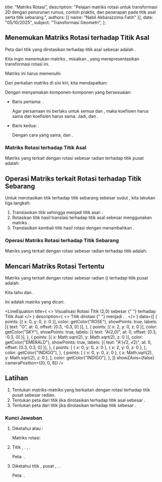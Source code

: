 
  title: "Matriks Rotasi",
  description: "Pelajari matriks rotasi untuk transformasi 2D dengan penurunan rumus, contoh praktis, dan penerapan pada titik asal serta titik sebarang.",
  authors: [{ name: "Nabil Akbarazzima Fatih" }],
  date: "05/10/2025",
  subject: "Transformasi Geometri",
};

## Menemukan Matriks Rotasi terhadap Titik Asal

Peta dari titik <InlineMath math="(x,y)" /> yang dirotasikan terhadap titik asal <InlineMath math="(0,0)" /> sebesar <InlineMath math="\theta" /> adalah <InlineMath math="(x \cos \theta - y \sin \theta, x \sin \theta + y \cos \theta)" />.

Kita ingin menemukan matriks <InlineMath math="2 \times 2" />, misalkan <InlineMath math="\begin{pmatrix} r & s \\ t & u \end{pmatrix}" />, yang merepresentasikan transformasi rotasi ini.

Matriks ini harus memenuhi:

<BlockMath math="\begin{pmatrix} r & s \\ t & u \end{pmatrix} \begin{pmatrix} x \\ y \end{pmatrix} = \begin{pmatrix} x \cos \theta - y \sin \theta \\ x \sin \theta + y \cos \theta \end{pmatrix}" />

Dari perkalian matriks di sisi kiri, kita mendapatkan:

<BlockMath math="\begin{pmatrix} rx + sy \\ tx + uy \end{pmatrix} = \begin{pmatrix} x \cos \theta - y \sin \theta \\ x \sin \theta + y \cos \theta \end{pmatrix}" />

Dengan menyamakan komponen-komponen yang bersesuaian:

- Baris pertama: <InlineMath math="rx + sy = x \cos \theta - y \sin \theta" />.

  Agar persamaan ini berlaku untuk semua <InlineMath math="x" /> dan <InlineMath math="y" />, maka koefisien <InlineMath math="x" /> harus sama dan koefisien <InlineMath math="y" /> harus sama. Jadi, <InlineMath math="r = \cos \theta" /> dan <InlineMath math="s = -\sin \theta" />.

- Baris kedua: <InlineMath math="tx + uy = x \sin \theta + y \cos \theta" />.

  Dengan cara yang sama, <InlineMath math="t = \sin \theta" /> dan <InlineMath math="u = \cos \theta" />.

### Matriks Rotasi terhadap Titik Asal

Matriks yang terkait dengan rotasi sebesar <InlineMath math="\theta" /> radian terhadap titik pusat <InlineMath math="O(0,0)" /> adalah:

<BlockMath math="R_\theta = \begin{pmatrix} \cos \theta & -\sin \theta \\ \sin \theta & \cos \theta \end{pmatrix}" />

## Operasi Matriks terkait Rotasi terhadap Titik Sebarang

Untuk merotasikan titik <InlineMath math="(x,y)" /> terhadap titik sebarang <InlineMath math="P(a,b)" /> sebesar sudut <InlineMath math="\theta" />, kita lakukan tiga langkah:

1. Translasikan titik <InlineMath math="(x,y)" /> sehingga <InlineMath math="P(a,b)" /> menjadi titik asal: <InlineMath math="(x-a, y-b)" />.
2. Rotasikan titik hasil translasi terhadap titik asal sebesar <InlineMath math="\theta" /> menggunakan matriks <InlineMath math="R_\theta" />.
3. Translasikan kembali titik hasil rotasi dengan menambahkan <InlineMath math="(a,b)" />.

### Operasi Matriks Rotasi terhadap Titik Sebarang

Matriks yang terkait dengan rotasi sebesar <InlineMath math="\theta" /> radian terhadap titik <InlineMath math="(a,b)" /> adalah:

<BlockMath math="\begin{pmatrix} x' \\ y' \end{pmatrix} = \begin{pmatrix} \cos \theta & -\sin \theta \\ \sin \theta & \cos \theta \end{pmatrix} \begin{pmatrix} x-a \\ y-b \end{pmatrix} + \begin{pmatrix} a \\ b \end{pmatrix}" />

## Mencari Matriks Rotasi Tertentu

Matriks yang terkait dengan rotasi sebesar <InlineMath math="\theta = \frac{1}{4}\pi" /> radian (<InlineMath math="45^\circ" />) terhadap titik pusat adalah:

Kita tahu <InlineMath math="\cos(\frac{\pi}{4}) = \frac{1}{\sqrt{2}}" /> dan <InlineMath math="\sin(\frac{\pi}{4}) = \frac{1}{\sqrt{2}}" />.

<BlockMath math="R_{\frac{\pi}{4}} = \begin{pmatrix} \cos(\frac{\pi}{4}) & -\sin(\frac{\pi}{4}) \\ \sin(\frac{\pi}{4}) & \cos(\frac{\pi}{4}) \end{pmatrix} = \begin{pmatrix} \frac{1}{\sqrt{2}} & -\frac{1}{\sqrt{2}} \\ \frac{1}{\sqrt{2}} & \frac{1}{\sqrt{2}} \end{pmatrix}" />

Ini adalah matriks yang dicari.

<LineEquation
  title={
    <>
      Visualisasi Rotasi Titik (2,0) sebesar <InlineMath math="45^\circ" />{" "}
      terhadap Titik Asal
    </>
  }
  description={
    <>
      Titik <InlineMath math="A(2,0)" /> dirotasi <InlineMath math="45^\circ" />{" "}
      menjadi <InlineMath math="A'(\sqrt{2}, \sqrt{2})" />.
      <InlineMath math="\sqrt{2} \approx 1.414" />.
    </>
  }
  data={[
    {
      points: [{ x: 0, y: 0, z: 0 }],
      color: getColor("ROSE"),
      showPoints: true,
      labels: [{ text: "O", at: 0, offset: [0.3, -0.3, 0] }],
    },
    {
      points: [{ x: 2, y: 0, z: 0 }],
      color: getColor("SKY"),
      showPoints: true,
      labels: [{ text: "A(2,0)", at: 0, offset: [0.3, -0.3, 0] }],
    },
    {
      points: [{ x: Math.sqrt(2), y: Math.sqrt(2), z: 0 }],
      color: getColor("EMERALD"),
      showPoints: true,
      labels: [{ text: "A'(√2, √2)", at: 0, offset: [0.3, 0.3, 0] }],
    },
    {
      points: [
        { x: 0, y: 0, z: 0 },
        { x: 2, y: 0, z: 0 },
      ],
      color: getColor("INDIGO"),
    },
    {
      points: [
        { x: 0, y: 0, z: 0 },
        { x: Math.sqrt(2), y: Math.sqrt(2), z: 0 },
      ],
      color: getColor("INDIGO"),
    },
  ]}
  showZAxis={false}
  cameraPosition={[0, 0, 8]}
/>

## Latihan

1.  Tentukan matriks-matriks yang berkaitan dengan rotasi terhadap titik pusat <InlineMath math="O(0,0)" /> sebesar <InlineMath math="\frac{1}{6}\pi" /> radian.
2.  Tentukan peta dari titik <InlineMath math="P(4,2)" /> jika dirotasikan terhadap titik asal <InlineMath math="O(0,0)" /> sebesar <InlineMath math="60^\circ" />.
3.  Tentukan peta dari titik <InlineMath math="Q(3,1)" /> jika dirotasikan terhadap titik <InlineMath math="C(1,-2)" /> sebesar <InlineMath math="90^\circ" />.

### Kunci Jawaban

1.  Diketahui <InlineMath math="\theta = \frac{\pi}{6}" /> atau <InlineMath math="30^\circ" />:

    <div className="flex flex-col gap-4">
      <BlockMath math="\cos(\frac{\pi}{6}) = \frac{\sqrt{3}}{2}" />
      <BlockMath math="\sin(\frac{\pi}{6}) = \frac{1}{2}" />
    </div>

    Matriks rotasi:

    <BlockMath math="\begin{pmatrix} \frac{\sqrt{3}}{2} & -\frac{1}{2} \\ \frac{1}{2} & \frac{\sqrt{3}}{2} \end{pmatrix}" />

2.  Titik <InlineMath math="P(4,2)" />, <InlineMath math="\theta = 60^\circ" />. <InlineMath math="\cos 60^\circ = \frac{1}{2}" />, <InlineMath math="\sin 60^\circ = \frac{\sqrt{3}}{2}" />.

    <BlockMath math="\begin{pmatrix} x' \\ y' \end{pmatrix} = \begin{pmatrix} \frac{1}{2} & -\frac{\sqrt{3}}{2} \\ \frac{\sqrt{3}}{2} & \frac{1}{2} \end{pmatrix} \begin{pmatrix} 4 \\ 2 \end{pmatrix} = \begin{pmatrix} (4)(\frac{1}{2}) - (2)(\frac{\sqrt{3}}{2}) \\ (4)(\frac{\sqrt{3}}{2}) + (2)(\frac{1}{2}) \end{pmatrix} = \begin{pmatrix} 2 - \sqrt{3} \\ 2\sqrt{3} + 1 \end{pmatrix}" />

    Peta: <InlineMath math="P'(2-\sqrt{3}, 2\sqrt{3}+1)" />.

3.  Diketahui titik <InlineMath math="Q(3,1)" />, pusat <InlineMath math="C(1,-2)" />, <InlineMath math="\theta = 90^\circ" />. <InlineMath math="(a,b)=(1,-2)" />.

    <div className="flex flex-col gap-4">
      <BlockMath math="\cos 90^\circ = 0" />
      <BlockMath math="\sin 90^\circ = 1" />
      <BlockMath math="\begin{pmatrix} x' \\ y' \end{pmatrix} = \begin{pmatrix} 0 & -1 \\ 1 & 0 \end{pmatrix} \begin{pmatrix} 3-1 \\ 1-(-2) \end{pmatrix} + \begin{pmatrix} 1 \\ -2 \end{pmatrix}" />
      <BlockMath math="= \begin{pmatrix} 0 & -1 \\ 1 & 0 \end{pmatrix} \begin{pmatrix} 2 \\ 3 \end{pmatrix} + \begin{pmatrix} 1 \\ -2 \end{pmatrix} = \begin{pmatrix} -3 \\ 2 \end{pmatrix} + \begin{pmatrix} 1 \\ -2 \end{pmatrix} = \begin{pmatrix} -2 \\ 0 \end{pmatrix}" />
    </div>

    Peta: <InlineMath math="Q'(-2,0)" />.
